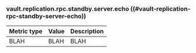 ### vault.replication.rpc.standby.server.echo ((#vault-replication-rpc-standby-server-echo))

Metric type | Value | Description
----------- | ----- | -----------
BLAH     | BLAH    | BLAH